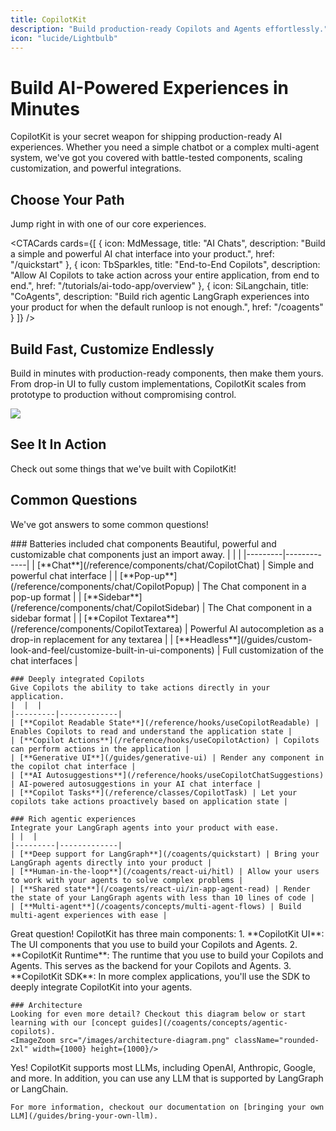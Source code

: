 ```yaml
---
title: CopilotKit
description: "Build production-ready Copilots and Agents effortlessly."
icon: "lucide/Lightbulb"
---
```



# Build AI-Powered Experiences in Minutes

CopilotKit is your secret weapon for shipping production-ready AI experiences. Whether you need a simple chatbot or a complex multi-agent system, we've got you covered with battle-tested components, scaling customization, and powerful integrations.

## Choose Your Path

Jump right in with one of our core experiences.

<CTACards
  cards={[
    {
      icon: MdMessage,
      title: "AI Chats",
      description: "Build a simple and powerful AI chat interface into your product.",
      href: "/quickstart"
    },
    {
      icon: TbSparkles,
      title: "End-to-End Copilots",
      description: "Allow AI Copilots to take action across your entire application, from end to end.",
      href: "/tutorials/ai-todo-app/overview"
    },
    {
      icon: SiLangchain,
      title: "CoAgents",
      description: "Build rich agentic LangGraph experiences into your product for when the default runloop is not enough.",
      href: "/coagents"
    }
  ]}
/>

## Build Fast, Customize Endlessly
Build in minutes with production-ready components, then make them yours. From drop-in UI to fully 
custom implementations, CopilotKit scales from prototype to production without compromising control.

<img src="/images/animated-banner.gif" className="rounded-3xl"/>

## See It In Action
Check out some things that we've built with CopilotKit!

<div className="pb-6"/>
<ExamplesCarousel />

## Common Questions
We've got answers to some common questions!

<Accordions>
  <Accordion title="What are the main features of CopilotKit?">
    ### Batteries included chat components
    Beautiful, powerful and customizable chat components just an import away.
    | | |
    |---------|-------------|
    | [**Chat**](/reference/components/chat/CopilotChat) | Simple and powerful chat interface |
    | [**Pop-up**](/reference/components/chat/CopilotPopup) | The Chat component in a pop-up format |
    | [**Sidebar**](/reference/components/chat/CopilotSidebar) | The Chat component in a sidebar format |
    | [**Copilot Textarea**](/reference/components/CopilotTextarea) | Powerful AI autocompletion as a drop-in replacement for any textarea |
    | [**Headless**](/guides/custom-look-and-feel/customize-built-in-ui-components) | Full customization of the chat interfaces |

    ### Deeply integrated Copilots
    Give Copilots the ability to take actions directly in your application.
    |  |  |
    |---------|-------------|
    | [**Copilot Readable State**](/reference/hooks/useCopilotReadable) | Enables Copilots to read and understand the application state |
    | [**Copilot Actions**](/reference/hooks/useCopilotAction) | Copilots can perform actions in the application |
    | [**Generative UI**](/guides/generative-ui) | Render any component in the copilot chat interface |
    | [**AI Autosuggestions**](/reference/hooks/useCopilotChatSuggestions) | AI-powered autosuggestions in your AI chat interface |
    | [**Copilot Tasks**](/reference/classes/CopilotTask) | Let your copilots take actions proactively based on application state |

    ### Rich agentic experiences
    Integrate your LangGraph agents into your product with ease.
    | |  |
    |---------|-------------|
    | [**Deep support for LangGraph**](/coagents/quickstart) | Bring your LangGraph agents directly into your product |
    | [**Human-in-the-loop**](/coagents/react-ui/hitl) | Allow your users to work with your agents to solve complex problems |
    | [**Shared state**](/coagents/react-ui/in-app-agent-read) | Render the state of your LangGraph agents with less than 10 lines of code |
    | [**Multi-agent**](/coagents/concepts/multi-agent-flows) | Build multi-agent experiences with ease |
  </Accordion>
  <Accordion title="How does it all work?">
    Great question! CopilotKit has three main components:
    1. **CopilotKit UI**: The UI components that you use to build your Copilots and Agents.
    2. **CopilotKit Runtime**: The runtime that you use to build your Copilots and Agents. This serves as the backend for your Copilots and Agents.
    3. **CopilotKit SDK**: In more complex applications, you'll use the SDK to deeply integrate CopilotKit into your agents.


    ### Architecture
    Looking for even more detail? Checkout this diagram below or start learning with our [concept guides](/coagents/concepts/agentic-copilots).
    <ImageZoom src="/images/architecture-diagram.png" className="rounded-2xl" width={1000} height={1000}/>
  </Accordion>
  <Accordion title="Can I use any LLM with CopilotKit?">
    Yes! CopilotKit supports most LLMs, including OpenAI, Anthropic, Google, and more. In addition, you can use any LLM that is supported by LangGraph or
    LangChain.

    For more information, checkout our documentation on [bringing your own LLM](/guides/bring-your-own-llm).
  </Accordion>
</Accordions>
